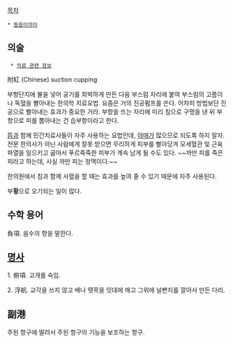 [[목차]]

 * [[동음이의어]]

== 의술 ==
  * [[의료 관련 정보]]

附缸
(Chinese) suction cupping

부항단지에 불을 넣어 공기를 희박하게 만든 다음 부스럼 자리에 붙여 부스럼의 고름이나 독혈을 빨아내는 한의학 치료요법. 요즘은 거의 진공펌프를 쓴다. 어차피 방법보단 진공으로 빨아내는 효과가 중요한 거라. 부항을 뜨는 자리에 미리 침으로 구멍을 낸 뒤 부항으로 피를 뽑아내는 건 습부항이라고 한다.

[[뜸]]과 함께 민간치료사들이 자주 사용하는 요법인데, [[야매]]가 많으므로 되도록 하지 말자. 전문 한의사가 아닌 사람에게 잘못 받으면 무리하게 피부를 빨아당겨 모세혈관 및 근육 파열을 일으키고 곪아서 푸르죽죽한 피부가 계속 남게 될 수도 있다. ~~까만 피를 죽은 피라고 하는데, 사실 까만 피는 정맥이다.~~

한의원에서 침과 함께 사혈을 할 때는 효과를 높여 줄 수 있기 때문에 자주 사용된다. 

부'''황'''으로 오기되는 일이 많다.
== 수학 용어 ==
負項. 음수의 향을 말한다.

== [[명사]] ==
1. 俯項. 고개를 숙임.

2. 浮航. 교각을 쓰지 않고 배나 뗏목을 잇대에 매고 그위에 널빤지를 깔아서 만든 다리.

== 副港 ==
주된 항구에 딸려서 주된 항구의 기능을 보조하는 항구.
